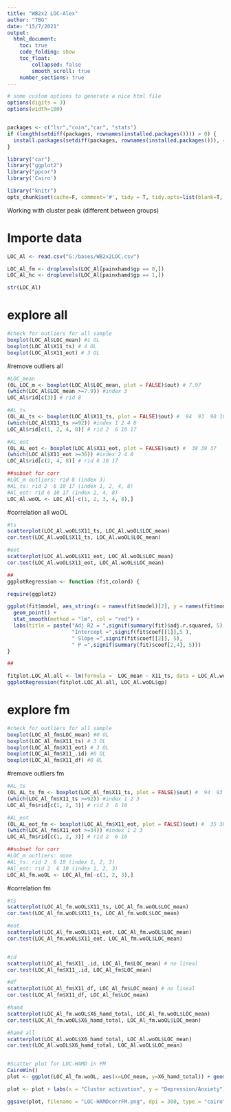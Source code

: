 ---
title: "WB2x2 LOC-Alex"
author: "TBG"
date: "15/7/2021"
output: 
  html_document:
    toc: true
    code_folding: show
    toc_float: 
        collapsed: false
        smooth_scroll: true
    number_sections: true
---

```{r setup, message=F, echo=F}
# some custom options to generate a nice html file
options(digits = 3)
options(width=100)


packages <- c("lsr","coin","car", "stats")
if (length(setdiff(packages, rownames(installed.packages()))) > 0) {
  install.packages(setdiff(packages, rownames(installed.packages())), repos='http://cran.us.r-project.org')  
}

library("car")
library("ggplot2")
library("ppcor")
library('Cairo')

library("knitr")
opts_chunk$set(cache=F, comment='#', tidy = T, tidy.opts=list(blank=T, width.cutoff=100), fig.align='center', message=F, warning=T, fig.width=6, fig.height=6, dev='svg',eval=T)
```

Working with cluster peak (different between groups)

# Importe data
```{r import}
LOC_Al <- read.csv("G:/bases/WB2x2LOC.csv")

LOC_Al_fm <- droplevels(LOC_Al[painxhamd$gp == 0,])
LOC_Al_hc <- droplevels(LOC_Al[painxhamd$gp == 1,])

str(LOC_Al)
```

# explore all
```{r explore}

#check for outliers for all sample
boxplot(LOC_Al$LOC_mean) #1 OL
boxplot(LOC_Al$X11_ts) # 4 OL
boxplot(LOC_Al$X11_eot) # 3 OL
```

#remove outliers all
```{r}
#LOC_mean
(OL_LOC_m <- boxplot(LOC_Al$LOC_mean, plot = FALSE)$out) # 7.97
(which(LOC_Al$LOC_mean >=7.9)) #index 3
LOC_Al$rid[c(3)] # rid 8

#AL_ts
(OL_AL_ts <- boxplot(LOC_Al$X11_ts, plot = FALSE)$out) #  94  93  98 107
(which(LOC_Al$X11_ts >=92)) #index 1 2 4 8
LOC_Al$rid[c(1, 2, 4, 8)] # rid 2  6 10 17

#AL_eot
(OL_AL_eot <- boxplot(LOC_Al$X11_eot, plot = FALSE)$out) #  38 39 37
(which(LOC_Al$X11_eot >=36)) #index 2 4 8
LOC_Al$rid[c(2, 4, 8)] # rid 6 10 17

##subset for corr
#LOC_m outliers: rid 8 (index 3)
#AL_ts: rid 2  6 10 17 (index 1, 2, 4, 8)
#Al_eot: rid 6 10 17 (index 2, 4, 8)
LOC_Al.woOL <- LOC_Al[-c(1, 2, 3, 4, 8),]
```

#correlation all woOL
```{r}
#ts
scatterplot(LOC_Al.woOL$X11_ts, LOC_Al.woOL$LOC_mean)
cor.test(LOC_Al.woOL$X11_ts, LOC_Al.woOL$LOC_mean)

#eot
scatterplot(LOC_Al.woOL$X11_eot, LOC_Al.woOL$LOC_mean)
cor.test(LOC_Al.woOL$X11_eot, LOC_Al.woOL$LOC_mean)

##
ggplotRegression <- function (fit,colord) {

require(ggplot2)

ggplot(fit$model, aes_string(x = names(fit$model)[2], y = names(fit$model)[1], color=colord)) + 
  geom_point() +
  stat_smooth(method = "lm", col = "red") +
  labs(title = paste("Adj R2 = ",signif(summary(fit)$adj.r.squared, 5),
                     "Intercept =",signif(fit$coef[[1]],5 ),
                     " Slope =",signif(fit$coef[[2]], 5),
                     " P =",signif(summary(fit)$coef[2,4], 5)))
}

##

fitplot.LOC_Al.all <- lm(formula =  LOC_mean ~ X11_ts, data = LOC_Al.woOL)
ggplotRegression(fitplot.LOC_Al.all, LOC_Al.woOL$gp)
```

# explore fm
```{r explore}

#check for outliers for all sample
boxplot(LOC_Al_fm$LOC_mean) #0 OL
boxplot(LOC_Al_fm$X11_ts) # 3 OL
boxplot(LOC_Al_fm$X11_eot) # 3 OL
boxplot(LOC_Al_fm$X11_.id) #0 OL
boxplot(LOC_Al_fm$X11_df) #0 OL
```

#remove outliers fm
```{r}
#AL_ts
(OL_AL_ts_fm <- boxplot(LOC_Al_fm$X11_ts, plot = FALSE)$out) #  94  93  98 
(which(LOC_Al_fm$X11_ts >=92)) #index 1 2 3
LOC_Al_fm$rid[c(1, 2, 3)] # rid 2  6 10 

#AL_eot
(OL_AL_eot_fm <- boxplot(LOC_Al_fm$X11_eot, plot = FALSE)$out) #  35 38 39
(which(LOC_Al_fm$X11_eot >=34)) #index 1 2 3 
LOC_Al_fm$rid[c(1, 2, 3)] # rid 2  6 10

##subset for corr
#LOC_m outliers: none
#AL_ts: rid 2  6 10 (index 1, 2, 3)
#Al_eot: rid 2  6 10 (index 1, 2, 3)
LOC_Al_fm.woOL <- LOC_Al_fm[-c(1, 2, 3),]
```

#correlation fm
```{r}
#ts
scatterplot(LOC_Al_fm.woOL$X11_ts, LOC_Al_fm.woOL$LOC_mean)
cor.test(LOC_Al_fm.woOL$X11_ts, LOC_Al_fm.woOL$LOC_mean)

#eot
scatterplot(LOC_Al_fm.woOL$X11_eot, LOC_Al_fm.woOL$LOC_mean)
cor.test(LOC_Al_fm.woOL$X11_eot, LOC_Al_fm.woOL$LOC_mean)


#id
scatterplot(LOC_Al_fm$X11_.id, LOC_Al_fm$LOC_mean) # no lineal
cor.test(LOC_Al_fm$X11_.id, LOC_Al_fm$LOC_mean)

#df
scatterplot(LOC_Al_fm$X11_df, LOC_Al_fm$LOC_mean) # no lineal
cor.test(LOC_Al_fm$X11_df, LOC_Al_fm$LOC_mean)

#hamd
scatterplot(LOC_Al_fm.woOL$X6_hamd_total, LOC_Al_fm.woOL$LOC_mean)
cor.test(LOC_Al_fm.woOL$X6_hamd_total, LOC_Al_fm.woOL$LOC_mean)

#hamd all
scatterplot(LOC_Al.woOL$X6_hamd_total, LOC_Al.woOL$LOC_mean)
cor.test(LOC_Al.woOL$X6_hamd_total, LOC_Al.woOL$LOC_mean)


#Scatter plot for LOC-HAMD in FM
CairoWin()
plot <- ggplot(LOC_Al_fm.woOL, aes(x=LOC_mean, y=X6_hamd_total)) + geom_point() + geom_smooth(method=lm, se=TRUE, color="darkred") + geom_point(color="darkred") + theme(panel.background = element_rect(fill = "snow1", colour = "snow1", size = 0.5, linetype = "solid"), panel.grid.major = element_line(size = 0.5, linetype = 'solid', colour = "white"), panel.grid.minor = element_line(size = 0.25, linetype = 'solid',colour = "white"))

plot <- plot + labs(x = "Cluster activation", y = "Depression/Anxiety") + theme(axis.text = element_text(size = 16), axis.title = element_text(size = 20)) 

ggsave(plot, filename = "LOC-HAMDcorrFM.png", dpi = 300, type = "cairo", width = 8, height = 4, units = "in")
```